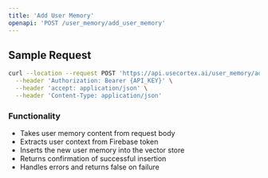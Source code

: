 ```yaml
---
title: 'Add User Memory'
openapi: 'POST /user_memory/add_user_memory'
---
```


## Sample Request

```bash
curl --location --request POST 'https://api.usecortex.ai/user_memory/add_user_memory?tenant_id={TENANT_ID}&sub_tenant_id={SUB_TENANT_ID}&user_memory={USER_MEMORY}' \
  --header 'Authorization: Bearer {API_KEY}' \
  --header 'accept: application/json' \
  --header 'Content-Type: application/json'
```

### Functionality
- Takes user memory content from request body
- Extracts user context from Firebase token
- Inserts the new user memory into the vector store
- Returns confirmation of successful insertion
- Handles errors and returns false on failure
